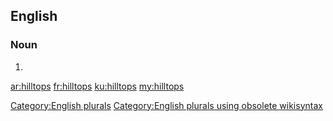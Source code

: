 ==English==

===Noun===
{{head|en}}

# {{plural of|hilltop}}

[[Category:English plurals]][[Category:English plurals using obsolete wikisyntax]]

[[ar:hilltops]]
[[fr:hilltops]]
[[ku:hilltops]]
[[my:hilltops]]